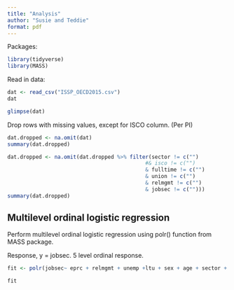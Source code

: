 ```yaml
---
title: "Analysis"
author: "Susie and Teddie"
format: pdf
---
```

Packages: 

```r
library(tidyverse)
library(MASS)
```


Read in data: 
```r
dat <- read_csv("ISSP_OECD2015.csv")
dat

glimpse(dat)
```

Drop rows with missing values, except for ISCO column. (Per PI)
```r
dat.dropped <- na.omit(dat)
summary(dat.dropped)

dat.dropped <- na.omit(dat.dropped %>% filter(sector != c("")
                                            #& isco != c("")
                                            & fulltime != c("")
                                            & union != c("")
                                            & relmgmt != c("")
                                            & jobsec != c("")))
summary(dat.dropped)
```

## Multilevel ordinal logistic regression
Perform multilevel ordinal logistic regression using polr() function from MASS package.

Response, y = jobsec.  5 level ordinal response. 


```r


fit <- polr(jobsec~ eprc + relmgmt + unemp +ltu + sex + age + sector + fulltime + union, data = dat.dropped)

fit




```




